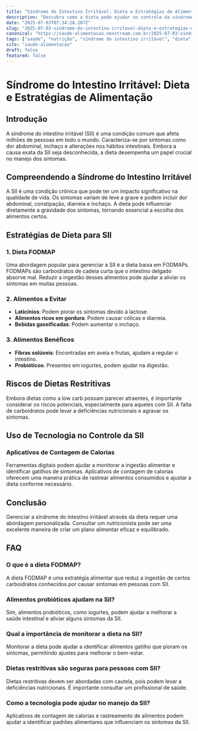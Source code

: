 ```yaml
---
title: "Síndrome do Intestino Irritável: Dieta e Estratégias de Alimentação"
description: "Descubra como a dieta pode ajudar no controle da síndrome do intestino irritável, com dicas práticas e estratégias eficazes para uma alimentação equilibrada."
date: "2025-07-03T07:34:28.207Z"
slug: "2025-07-03-sindrome-do-intestino-irritavel-dieta-e-estrategias-de-alimentacao"
canonical: "https://saude-alimentacao.neostream.com.br/2025-07-03-sindrome-do-intestino-irritavel-dieta-e-estrategias-de-alimentacao"
tags: ["saúde", "nutrição", "síndrome do intestino irritável", "dieta", "bem-estar"]
site: "saude-alimentacao"
draft: false
featured: false
---
```


# Síndrome do Intestino Irritável: Dieta e Estratégias de Alimentação

## Introdução
A síndrome do intestino irritável (SII) é uma condição comum que afeta milhões de pessoas em todo o mundo. Caracteriza-se por sintomas como dor abdominal, inchaço e alterações nos hábitos intestinais. Embora a causa exata da SII seja desconhecida, a dieta desempenha um papel crucial no manejo dos sintomas.

## Compreendendo a Síndrome do Intestino Irritável
A SII é uma condição crônica que pode ter um impacto significativo na qualidade de vida. Os sintomas variam de leve a grave e podem incluir dor abdominal, constipação, diarreia e inchaço. A dieta pode influenciar diretamente a gravidade dos sintomas, tornando essencial a escolha dos alimentos certos.

## Estratégias de Dieta para SII
### 1. Dieta FODMAP
Uma abordagem popular para gerenciar a SII é a dieta baixa em FODMAPs. FODMAPs são carboidratos de cadeia curta que o intestino delgado absorve mal. Reduzir a ingestão desses alimentos pode ajudar a aliviar os sintomas em muitas pessoas.

### 2. Alimentos a Evitar
- **Laticínios**: Podem piorar os sintomas devido à lactose.
- **Alimentos ricos em gordura**: Podem causar cólicas e diarreia.
- **Bebidas gaseificadas**: Podem aumentar o inchaço.

### 3. Alimentos Benéficos
- **Fibras solúveis**: Encontradas em aveia e frutas, ajudam a regular o intestino.
- **Probióticos**: Presentes em iogurtes, podem ajudar na digestão.

## Riscos de Dietas Restritivas
Embora dietas como a low carb possam parecer atraentes, é importante considerar os riscos potenciais, especialmente para aqueles com SII. A falta de carboidratos pode levar a deficiências nutricionais e agravar os sintomas.

## Uso de Tecnologia no Controle da SII
### Aplicativos de Contagem de Calorias
Ferramentas digitais podem ajudar a monitorar a ingestão alimentar e identificar gatilhos de sintomas. Aplicativos de contagem de calorias oferecem uma maneira prática de rastrear alimentos consumidos e ajustar a dieta conforme necessário.

## Conclusão
Gerenciar a síndrome do intestino irritável através da dieta requer uma abordagem personalizada. Consultar um nutricionista pode ser uma excelente maneira de criar um plano alimentar eficaz e equilibrado.

## FAQ

### O que é a dieta FODMAP?
A dieta FODMAP é uma estratégia alimentar que reduz a ingestão de certos carboidratos conhecidos por causar sintomas em pessoas com SII.

### Alimentos probióticos ajudam na SII?
Sim, alimentos probióticos, como iogurtes, podem ajudar a melhorar a saúde intestinal e aliviar alguns sintomas da SII.

### Qual a importância de monitorar a dieta na SII?
Monitorar a dieta pode ajudar a identificar alimentos gatilho que pioram os sintomas, permitindo ajustes para melhorar o bem-estar.

### Dietas restritivas são seguras para pessoas com SII?
Dietas restritivas devem ser abordadas com cautela, pois podem levar a deficiências nutricionais. É importante consultar um profissional de saúde.

### Como a tecnologia pode ajudar no manejo da SII?
Aplicativos de contagem de calorias e rastreamento de alimentos podem ajudar a identificar padrões alimentares que influenciam os sintomas da SII.